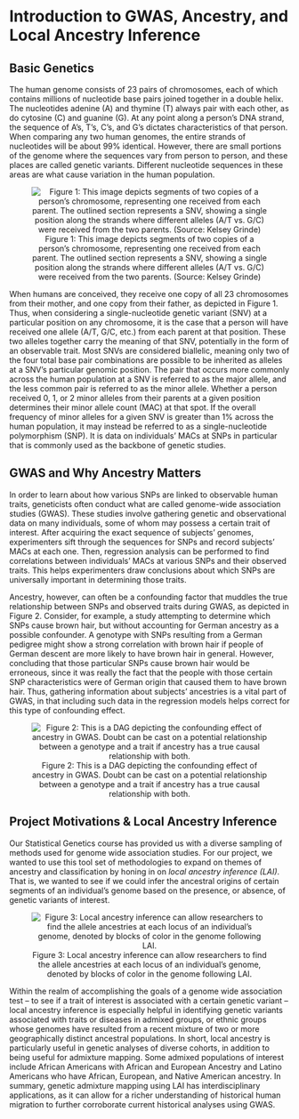 # Introduction to GWAS, Ancestry, and Local Ancestry Inference

## Basic Genetics

The human genome consists of 23 pairs of chromosomes, each of which contains millions of nucleotide base pairs joined together in a double helix. The nucleotides adenine (A) and thymine (T) always pair with each other, as do cytosine (C) and guanine (G). At any point along a person’s DNA strand, the sequence of A’s, T’s, C’s, and G’s dictates characteristics of that person. When comparing any two human genomes, the entire strands of nucleotides will be about 99% identical. However, there are small portions of the genome where the sequences vary from person to person, and these places are called genetic variants. Different nucleotide sequences in these areas are what cause variation in the human population.

<center>

![Figure 1: This image depicts segments of two copies of a person’s chromosome, representing one received from each parent. The outlined section represents a SNV, showing a single position along the strands where different alleles (A/T vs. G/C) were received from the two parents. (Source: Kelsey Grinde) ](./figures/fig1.png)

</center>

When humans are conceived, they receive one copy of all 23 chromosomes from their mother, and one copy from their father, as depicted in Figure 1. Thus, when considering a single-nucleotide genetic variant (SNV) at a particular position on any chromosome, it is the case that a person will have received one allele (A/T, G/C, etc.) from each parent at that position. These two alleles together carry the meaning of that SNV, potentially in the form of an observable trait. Most SNVs are considered biallelic, meaning only two of the four total base pair combinations are possible to be inherited as alleles at a SNV’s particular genomic position. The pair that occurs more commonly across the human population at a SNV is referred to as the major allele, and the less common pair is referred to as the minor allele. Whether a person received 0, 1, or 2 minor alleles from their parents at a given position determines their minor allele count (MAC) at that spot. If the overall frequency of minor alleles for a given SNV is greater than 1% across the human population, it may instead be referred to as a single-nucleotide polymorphism (SNP). It is data on individuals’ MACs at SNPs in particular that is commonly used as the backbone of genetic studies.

## GWAS and Why Ancestry Matters

In order to learn about how various SNPs are linked to observable human traits, geneticists often conduct what are called genome-wide association studies (GWAS). These studies involve gathering genetic and observational data on many individuals, some of whom may possess a certain trait of interest. After acquiring the exact sequence of subjects’ genomes, experimenters sift through the sequences for SNPs and record subjects’ MACs at each one. Then, regression analysis can be performed to find correlations between individuals’ MACs at various SNPs and their observed traits. This helps experimenters draw conclusions about which SNPs are universally important in determining those traits.

Ancestry, however, can often be a confounding factor that muddles the true relationship between SNPs and observed traits during GWAS, as depicted in Figure 2. Consider, for example, a study attempting to determine which SNPs cause brown hair, but without accounting for German ancestry as a possible confounder. A genotype with SNPs resulting from a German pedigree might show a strong correlation with brown hair if people of German descent are more likely to have brown hair in general. However, concluding that those particular SNPs cause brown hair would be erroneous, since it was really the fact that the people with those certain SNP characteristics were of German origin that caused them to have brown hair. Thus, gathering information about subjects’ ancestries is a vital part of GWAS, in that including such data in the regression models helps correct for this type of confounding effect. 

<center>

![Figure 2: This is a DAG depicting the confounding effect of ancestry in GWAS. Doubt can be cast on a potential relationship between a genotype and a trait if ancestry has a true causal relationship with both.](./figures/fig2.png)

</center>

## Project Motivations & Local Ancestry Inference

Our Statistical Genetics course has provided us with a diverse sampling of methods used for genome wide association studies. For our project, we wanted to use this tool set of methodologies to expand on themes of ancestry and classification by honing in on *local ancestry inference (LAI)*. That is, we wanted to see if we could infer the ancestral origins of certain segments of an individual’s genome based on the presence, or absence, of genetic variants of interest.

<center>

![Figure 3: Local ancestry inference can allow researchers to find the allele ancestries at each locus of an individual's genome, denoted by blocks of color in the genome following LAI.](./figures/fig3.png)

</center>

Within the realm of accomplishing the goals of a genome wide association test – to see if a trait of interest is associated with a certain genetic variant – local ancestry inference is especially helpful in identifying genetic variants associated with traits or diseases in admixed groups, or ethnic groups whose genomes have resulted from a recent mixture of two or more geographically distinct ancestral populations. In short, local ancestry is particularly useful in genetic analyses of diverse cohorts, in addition to being useful for admixture mapping. Some admixed populations of interest include African Americans with African and European Ancestry and Latino Americans who have African, European, and Native American ancestry. In summary, genetic admixture mapping using LAI has interdisciplinary applications, as it can allow for a richer understanding of historical human migration to further corroborate current historical analyses using GWAS.

